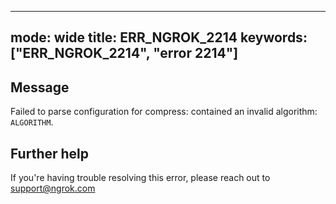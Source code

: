 
---
mode: wide
title: ERR_NGROK_2214
keywords: ["ERR_NGROK_2214", "error 2214"]
---

## Message
Failed to parse configuration for compress: contained an invalid algorithm: `ALGORITHM`.




## Further help
If you're having trouble resolving this error, please reach out to [support@ngrok.com](mailto:support@ngrok.com?subject=Help%20with%20ERR_NGROK_2214)

